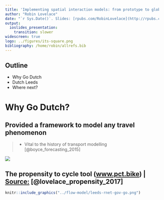 ```yaml
---
title: 'Implementing spatial interaction models: from prototype to globally scalable tools'
author: "Robin Lovelace"
date: "`r Sys.Date()`. Slides: [rpubs.com/RobinLovelace](http://rpubs.com/RobinLovelace/258956)."
output:
  ioslides_presentation:
    transition: slower
widescreen: true
logo: ../figures/its-square.png
bibliography: /home/robin/allrefs.bib
---
```


<!-- Plan: 15 minute presentation building on pct work and mlCars stuff -->

## Outline

- Why Go Dutch
- Dutch Leeds
- Where next?

# Why Go Dutch?


## Provided a framework to model any travel phenomenon

> - Vital to the history of transport modelling [@boyce_forecasting_2015]

![](../figures/sdna-san-fran.png)

## The propensity to cycle tool ([www.pct.bike](https://www.pct.bike/))  | [Source:](https://www.jtlu.org/index.php/jtlu/article/view/862) [@lovelace_propensity_2017]

```r
knitr::include_graphics("../flow-model/leeds-rnet-gov-go.png")
```



